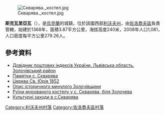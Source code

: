 {{coord|49|52|6|N|24|44|45|E|scale:100000|display=title}}

[[Image:Скварява._костел.jpg|right]]

'''斯克瓦里亞瓦'''（{{lang-uk|Скварява}}），是[[烏克蘭|烏克蘭]]的城鎮，位於該國西部[[利沃夫州|利沃夫州]]，由[[佐洛喬夫區|佐洛喬夫區]]負責管轄，始建於1368年，面積3.87平方公里，海拔高度240米，2008年人口1,081，人口密度每平方公里279.26人。

==參考資料==
*[http://www.uaidx.com/13/290?f=index&d=desc&lang=ua Довідник поштових індексів України. Львівська область. Золочівський район] {{Wayback|url=http://www.uaidx.com/13/290?f=index&d=desc&lang=ua |date=20160127100105 }}
* [http://vicarman.livejournal.com/37513.html Памятки с. Скварява]
* [http://der-cer.lviv.ua/skvaryava.html Церква Св. Юрія 1852]{{dead link|date=2017年12月 |bot=InternetArchiveBot |fix-attempted=yes }}
* [https://web.archive.org/web/20110815225223/http://zolochiv-rajrada.gov.ua/opys-istorychnogo-mynulogo.html Опис історичного минулого Золочівщини]
* [http://www.hallin.narod.ru/fotogalery/kostely/skwarjawa.html Руїни мурованого костелу у с. Скварява, біля Золочева] {{Wayback|url=http://www.hallin.narod.ru/fotogalery/kostely/skwarjawa.html |date=20200222222548 }}
* [http://zolochiv.net/tag/skvaryava/ Культурні заходи в с.Скварява] {{Wayback|url=http://zolochiv.net/tag/skvaryava/ |date=20180208090257 }}

[[Category:利沃夫州村落|Category:利沃夫州村落]]
[[Category:佐洛喬夫區村落|Category:佐洛喬夫區村落]]


{{Lviv-geo-stub}}